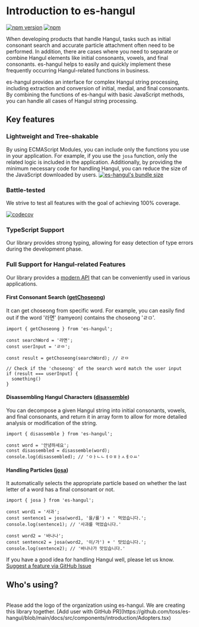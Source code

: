 
# Introduction to es-hangul

[![npm version](https://img.shields.io/npm/v/es-hangul?color=000&labelColor=000&logo=npm&label=)](https://www.npmjs.com/package/es-hangul) [![npm](https://img.shields.io/npm/dm/es-hangul?color=000&labelColor=000)](https://www.npmjs.com/package/es-hangul)

When developing products that handle Hangul, tasks such as initial consonant search and accurate particle attachment often need to be performed. In addition, there are cases where you need to separate or combine Hangul elements like initial consonants, vowels, and final consonants. es-hangul helps to easily and quickly implement these frequently occurring Hangul-related functions in business.

es-hangul provides an interface for complex Hangul string processing, including extraction and conversion of initial, medial, and final consonants. By combining the functions of es-hangul with basic JavaScript methods, you can handle all cases of Hangul string processing.
<br />

## Key features

<Steps>

### Lightweight and Tree-shakable

By using ECMAScript Modules, you can include only the functions you use in your application. For example, if you use the `josa` function, only the related logic is included in the application.
Additionally, by providing the minimum necessary code for handling Hangul, you can reduce the size of the JavaScript downloaded by users.
[![es-hangul's bundle size](https://deno.bundlejs.com/?q=es-hangul&badge=detailed)](https://bundlejs.com/?q=es-hangul)

### Battle-tested

We strive to test all features with the goal of achieving 100% coverage.

[![codecov](https://codecov.io/gh/toss/es-hangul/branch/main/graph/badge.svg?token=토큰추가가필요합니다)](https://codecov.io/gh/toss/es-hangul)

### TypeScript Support

Our library provides strong typing, allowing for easy detection of type errors during the development phase.

### Full Support for Hangul-related Features

Our library provides a [modern API](./api/getChoseong) that can be conveniently used in various applications.

#### First Consonant Search ([getChoseong](./api/getChoseong))

It can get choseong from specific word. For example, you can easily find out if the word '라면' (ramyeon) contains the choseong 'ㄹㅁ'.

```tsx /getChoseong/
import { getChoseong } from 'es-hangul';

const searchWord = '라면';
const userInput = 'ㄹㅁ';

const result = getChoseong(searchWord); // ㄹㅁ

// Check if the 'choseong' of the search word match the user input
if (result === userInput) {
  something()
}
```


#### Disassembling Hangul Characters ([disassemble](./api/disassemble))

You can decompose a given Hangul string into initial consonants, vowels, and final consonants, and return it in array form to allow for more detailed analysis or modification of the string.

```tsx /disassemble/
import { disassemble } from 'es-hangul';

const word = '안녕하세요';
const disassembled = disassemble(word);
console.log(disassembled); // 'ㅇㅏㄴㄴㅕㅇㅎㅏㅅㅔㅇㅛ'
```

#### Handling Particles ([josa](./api/josa))

It automatically selects the appropriate particle based on whether the last letter of a word has a final consonant or not.

```tsx /josa/
import { josa } from 'es-hangul';

const word1 = '사과';
const sentence1 = josa(word1, '을/를') + ' 먹었습니다.';
console.log(sentence1); // '사과를 먹었습니다.'

const word2 = '바나나';
const sentence2 = josa(word2, '이/가') + ' 맛있습니다.';
console.log(sentence2); // '바나나가 맛있습니다.'
```

<Callout type="info">

If you have a good idea for handling Hangul well, please let us know. [Suggest a feature via GitHub Issue](https://github.com/toss/es-hangul/issues/new?assignees=&labels=feature&projects=&template=feature_request.yml&title=%5BFeature%5D%3A)

</Callout>

</Steps>

## Who's using?

<br />

<Adopters />

<Callout type="info">
  Please add the logo of the organization using es-hangul. We are creating this library together. [Add user with GitHub
  PR](https://github.com/toss/es-hangul/blob/main/docs/src/components/introduction/Adopters.tsx)
</Callout>
